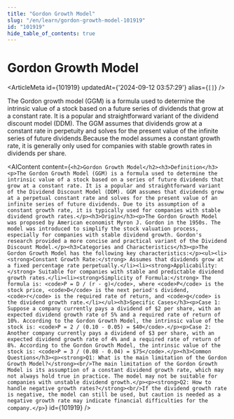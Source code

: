 ```yaml
---
title: "Gordon Growth Model"
slug: "/en/learn/gordon-growth-model-101919"
id: "101919"
hide_table_of_contents: true
---
```



# Gordon Growth Model

<ArticleMeta id={101919} updatedAt={'2024-09-12 03:57:29'} alias={`[]`} />
<div className='border-solid border-b border-t-0 my-4 border-[var(--ifm-color-gray-300)]' />

The Gordon growth model (GGM) is a formula used to determine the intrinsic value of a stock based on a future series of dividends that grow at a constant rate. It is a popular and straightforward variant of the dividend discount model (DDM). The GGM assumes that dividends grow at a constant rate in perpetuity and solves for the present value of the infinite series of future dividends.Because the model assumes a constant growth rate, it is generally only used for companies with stable growth rates in dividends per share.

<AIContent content={`<h2>Gordon Growth Model</h2><h3>Definition</h3><p>The Gordon Growth Model (GGM) is a formula used to determine the intrinsic value of a stock based on a series of future dividends that grow at a constant rate. It is a popular and straightforward variant of the Dividend Discount Model (DDM). GGM assumes that dividends grow at a perpetual constant rate and solves for the present value of an infinite series of future dividends. Due to its assumption of a constant growth rate, it is typically used for companies with stable dividend growth rates.</p><h3>Origin</h3><p>The Gordon Growth Model was proposed by American economist Myron J. Gordon in the 1950s. The model was introduced to simplify the stock valuation process, especially for companies with stable dividend growth. Gordon's research provided a more concise and practical variant of the Dividend Discount Model.</p><h3>Categories and Characteristics</h3><p>The Gordon Growth Model has the following key characteristics:</p><ul><li><strong>Constant Growth Rate:</strong> Assumes that dividends grow at a fixed percentage rate perpetually.</li><li><strong>Applicability:</strong> Suitable for companies with stable and predictable dividend growth rates.</li><li><strong>Simplicity of Formula:</strong> The formula is: <code>P = D / (r - g)</code>, where <code>P</code> is the stock price, <code>D</code> is the next period's dividend, <code>r</code> is the required rate of return, and <code>g</code> is the dividend growth rate.</li></ul><h3>Specific Cases</h3><p>Case 1: Suppose a company currently pays a dividend of $2 per share, with an expected dividend growth rate of 5% and a required rate of return of 10%. According to the Gordon Growth Model, the intrinsic value of the stock is: <code>P = 2 / (0.10 - 0.05) = $40</code>.</p><p>Case 2: Another company currently pays a dividend of $3 per share, with an expected dividend growth rate of 4% and a required rate of return of 8%. According to the Gordon Growth Model, the intrinsic value of the stock is: <code>P = 3 / (0.08 - 0.04) = $75</code>.</p><h3>Common Questions</h3><p><strong>Q1: What is the main limitation of the Gordon Growth Model?</strong><br/>The main limitation of the Gordon Growth Model is its assumption of a constant dividend growth rate, which may not always hold true in practice. The model may not be suitable for companies with unstable dividend growth.</p><p><strong>Q2: How to handle negative growth rates?</strong><br/>If the dividend growth rate is negative, the model can still be used, but caution is needed as a negative growth rate may indicate financial difficulties for the company.</p>`} id={101919} />
